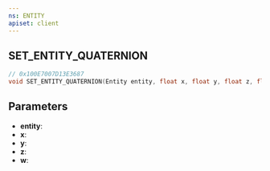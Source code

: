 ```yaml
---
ns: ENTITY
apiset: client
---
```

## SET_ENTITY_QUATERNION

```c
// 0x100E7007D13E3687
void SET_ENTITY_QUATERNION(Entity entity, float x, float y, float z, float w);
```


## Parameters
* **entity**:
* **x**:
* **y**:
* **z**:
* **w**: